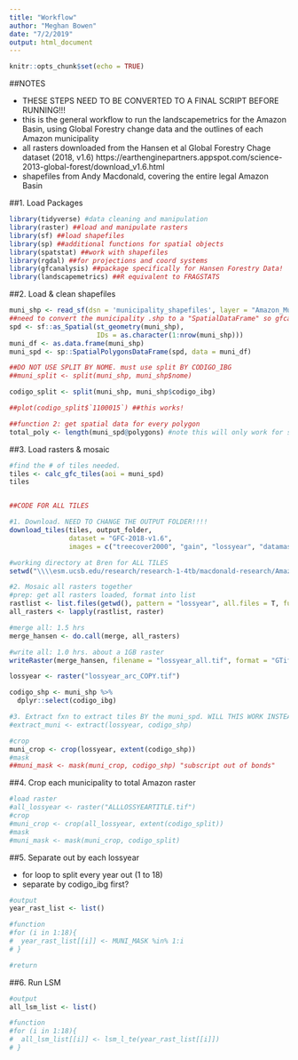 ---
title: "Workflow"
author: "Meghan Bowen"
date: "7/2/2019"
output: html_document
---

```{r setup, include=FALSE}
knitr::opts_chunk$set(echo = TRUE)
```

##NOTES

- THESE STEPS NEED TO BE CONVERTED TO A FINAL SCRIPT BEFORE RUNNING!!!
- this is the general workflow to run the landscapemetrics for the Amazon Basin, using Global Forestry change data and the outlines of each Amazon municipality
- all rasters downloaded from the Hansen et al Global Forestry Chage dataset (2018, v1.6) https://earthenginepartners.appspot.com/science-2013-global-forest/download_v1.6.html
- shapefiles from Andy Macdonald, covering the entire legal Amazon Basin


##1. Load Packages

```{r load_packages}

library(tidyverse) #data cleaning and manipulation
library(raster) ##load and manipulate rasters
library(sf) ##load shapefiles
library(sp) ##additional functions for spatial objects
library(spatstat) ##work with shapefiles
library(rgdal) ##for projections and coord systems
library(gfcanalysis) ##package specifically for Hansen Forestry Data!
library(landscapemetrics) ##R equivalent to FRAGSTATS

```


##2. Load & clean shapefiles

```{r load_shps}

muni_shp <- read_sf(dsn = 'municipality_shapefiles', layer = "Amazon_Municipios")
##need to convert the municipality .shp to a "SpatialDataFrame" so gfcanalysis can grab the forestry tiles online
spd <- sf::as_Spatial(st_geometry(muni_shp),
                      IDs = as.character(1:nrow(muni_shp)))
muni_df <- as.data.frame(muni_shp)
muni_spd <- sp::SpatialPolygonsDataFrame(spd, data = muni_df)

```


```{r split_munis}

##DO NOT USE SPLIT BY NOME. must use split BY CODIGO_IBG
##muni_split <- split(muni_shp, muni_shp$nome)

codigo_split <- split(muni_shp, muni_shp$codigo_ibg)

##plot(codigo_split$`1100015`) ##this works!

##function 2: get spatial data for every polygon
total_poly <- length(muni_spd@polygons) #note this will only work for spd

```


##3. Load rasters & mosaic

```{r download_all}

#find the # of tiles needed. 
tiles <- calc_gfc_tiles(aoi = muni_spd)
tiles


##CODE FOR ALL TILES

#1. Download. NEED TO CHANGE THE OUTPUT FOLDER!!!!  
download_tiles(tiles, output_folder,
               dataset = "GFC-2018-v1.6",
               images = c("treecover2000", "gain", "lossyear", "datamask"))

```

```{r mosaic_amazon}

#working directory at Bren for ALL TILES
setwd("\\\\esm.ucsb.edu/research/research-1-4tb/macdonald-research/Amazon_Malaria_Project/tiles")

#2. Mosaic all rasters together
#prep: get all rasters loaded, format into list
rastlist <- list.files(getwd(), pattern = "lossyear", all.files = T, full.names = F) 
all_rasters <- lapply(rastlist, raster)

#merge all: 1.5 hrs
merge_hansen <- do.call(merge, all_rasters)

#write all: 1.0 hrs. about a 1GB raster
writeRaster(merge_hansen, filename = "lossyear_all.tif", format = "GTiff")

```


```{r extract_all}

lossyear <- raster("lossyear_arc_COPY.tif")

codigo_shp <- muni_shp %>% 
  dplyr::select(codigo_ibg)

#3. Extract fxn to extract tiles BY the muni_spd. WILL THIS WORK INSTEAD OF CROPPING?!
#extract_muni <- extract(lossyear, codigo_shp)

#crop
muni_crop <- crop(lossyear, extent(codigo_shp))
#mask
##muni_mask <- mask(muni_crop, codigo_shp) "subscript out of bonds"


```

##4. Crop each municipality to total Amazon raster

```{r crop_mask_all}

#load raster
#all_lossyear <- raster("ALLLOSSYEARTITLE.tif")
#crop
#muni_crop <- crop(all_lossyear, extent(codigo_split))
#mask
#muni_mask <- mask(muni_crop, codigo_split)

```

##5. Separate out by each lossyear

- for loop to split every year out (1 to 18)
- separate by codigo_ibg first?

```{r every_lossyear}

#output
year_rast_list <- list()

#function
#for (i in 1:18){
#  year_rast_list[[i]] <- MUNI_MASK %in% 1:i
# }

#return

```

##6. Run LSM

```{r all_lsm}

#output
all_lsm_list <- list()

#function
#for (i in 1:18){
#  all_lsm_list[[i]] <- lsm_l_te(year_rast_list[[i]])
# }

```